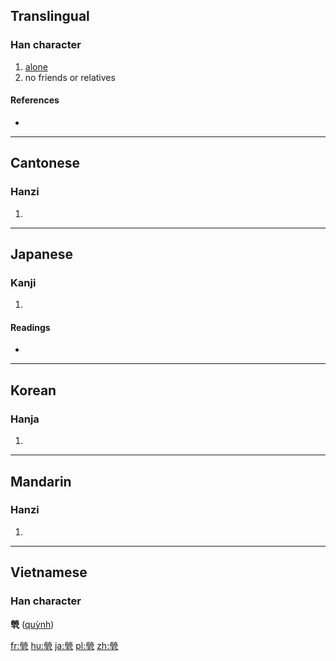 {{also|茕}}
==Translingual==

===Han character===
{{Han char|rn=86|rad=火|as=09|sn=13|four=99417|canj=FFBNJ}}

# [[alone]]
# no friends or relatives

====References====
* {{Han ref|kx=0677.250|dkj=19217|dj=1088.100|hdz=32219.110|uh=7162|ud=29026|bh=DE72|bd=56946}}

----

==Cantonese==

===Hanzi===
{{yue-hanzi|jyut=|y=king4|sim=茕}}

# {{defn|lang=yue|sort=火09}}

----

==Japanese==

===Kanji===
{{ja-kanji|grade=|rs=火09}}

# {{defn|lang=ja|sort=火09}}

====Readings====
* {{ja-readings|on=[[けい]] (kei)|kun=}}

----

==Korean==

===Hanja===
{{ko-hanja|hangeul=경|eumhun=|rv=gyeong|mr=kyŏng|y=kyeng}}

# {{defn|lang=ko|sort=火09}}

----

==Mandarin==

===Hanzi===
{{cmn-hanzi|sim=茕|pin=[[qióng]] ([[qiong2]])|wg=ch'iung<sup>2</sup>}}

# {{defn|lang=cmn|sort=火09}}

----

==Vietnamese==
===Han character===
'''煢''' ([[quỳnh]])

[[fr:煢]]
[[hu:煢]]
[[ja:煢]]
[[pl:煢]]
[[zh:煢]]